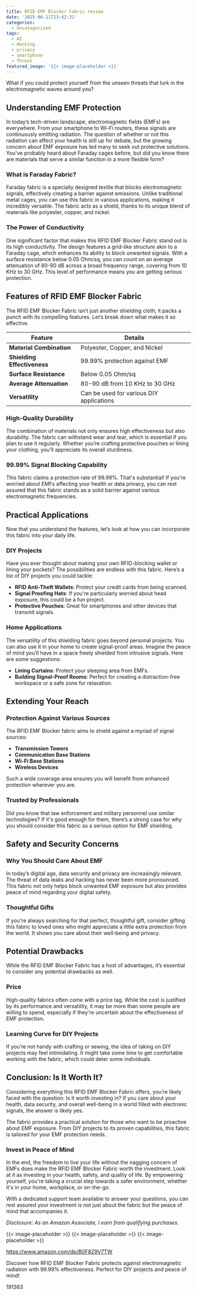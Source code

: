 ```yaml
---
title: RFID EMF Blocker Fabric review
date: '2025-06-11T23:42:31'
categories:
  - Uncategorized
tags:
  - AI
  - Hacking
  - privacy
  - smartphone
  - Threat
featured_image: '{{< image-placeholder >}}'
---
```


<p>What if you could protect yourself from the unseen threats that lurk in the electromagnetic waves around you?</p> <p><a rel="nofollow" target="_blank" title="RFID EMF Blocker Fabric EMF Fabric Soft Copper Fabric Signal Blocking Cloth Shielding Fabric from Signals Bluetooth GPS Signal Blocker WiFi Jammer,silver-1x1.1m" href="https://www.amazon.com/dp/B0F8Z9V7TW?tag=8118903-20" style='text-decoration: none; box-shadow: none;'></a></p> <p><a rel="nofollow" target="_blank" title="Get your own RFID EMF Blocker Fabric EMF Fabric Soft Copper Fabric Signal Blocking Cloth Shielding Fabric from Signals Bluetooth GPS Signal Blocker WiFi Jammer,silver-1x1.1m today." href="https://www.amazon.com/dp/B0F8Z9V7TW?tag=8118903-20" style='text-decoration: none; box-shadow: none;'></a></p> <h2>Understanding EMF Protection</h2> <p>In today’s tech-driven landscape, electromagnetic fields (EMFs) are everywhere. From your smartphone to Wi-Fi routers, these signals are continuously emitting radiation. The question of whether or not this radiation can affect your health is still up for debate, but the growing concern about EMF exposure has led many to seek out protective solutions. You've probably heard about Faraday cages before, but did you know there are materials that serve a similar function in a more flexible form?</p> <h3>What is Faraday Fabric?</h3> <p>Faraday fabric is a specially designed textile that blocks electromagnetic signals, effectively creating a barrier against emissions. Unlike traditional metal cages, you can use this fabric in various applications, making it incredibly versatile. The fabric acts as a shield, thanks to its unique blend of materials like polyester, copper, and nickel.</p> <h3>The Power of Conductivity</h3> <p>One significant factor that makes this RFID EMF Blocker Fabric stand out is its high conductivity. The design features a grid-like structure akin to a Faraday cage, which enhances its ability to block unwanted signals. With a surface resistance below 0.05 Ohm/sq, you can count on an average attenuation of 80-90 dB across a broad frequency range, covering from 10 KHz to 30 GHz. This level of performance means you are getting serious protection.</p> <h2>Features of RFID EMF Blocker Fabric</h2> <p>The RFID EMF Blocker Fabric isn’t just another shielding cloth; it packs a punch with its compelling features. Let’s break down what makes it so effective.</p> <table> <thead> <tr> <th>Feature</th> <th>Details</th> </tr> </thead> <tbody> <tr> <td><strong>Material Combination</strong></td> <td>Polyester, Copper, and Nickel</td> </tr> <tr> <td><strong>Shielding Effectiveness</strong></td> <td>99.99% protection against EMF</td> </tr> <tr> <td><strong>Surface Resistance</strong></td> <td>Below 0.05 Ohm/sq</td> </tr> <tr> <td><strong>Average Attenuation</strong></td> <td>80-90 dB from 10 KHz to 30 GHz</td> </tr> <tr> <td><strong>Versatility</strong></td> <td>Can be used for various DIY applications</td> </tr> </tbody> </table> <h3>High-Quality Durability</h3> <p>The combination of materials not only ensures high effectiveness but also durability. The fabric can withstand wear and tear, which is essential if you plan to use it regularly. Whether you’re crafting protective pouches or lining your clothing, you’ll appreciate its overall sturdiness.</p> <h3>99.99% Signal Blocking Capability</h3> <p>This fabric claims a protection rate of 99.99%. That's substantial! If you're worried about EMFs affecting your health or data privacy, you can rest assured that this fabric stands as a solid barrier against various electromagnetic frequencies.</p> <p><a rel="nofollow" target="_blank" title="RFID EMF Blocker Fabric EMF Fabric Soft Copper Fabric Signal Blocking Cloth Shielding Fabric from Signals Bluetooth GPS Signal Blocker WiFi Jammer,silver-1x1.1m" href="https://www.amazon.com/dp/B0F8Z9V7TW?tag=8118903-20" style='text-decoration: none; box-shadow: none;'></a></p> <p><a rel="nofollow" target="_blank" title="Find your new RFID EMF Blocker Fabric EMF Fabric Soft Copper Fabric Signal Blocking Cloth Shielding Fabric from Signals Bluetooth GPS Signal Blocker WiFi Jammer,silver-1x1.1m on this page." href="https://www.amazon.com/dp/B0F8Z9V7TW?tag=8118903-20" style='text-decoration: none; box-shadow: none;'></a></p> </p><p></p><p></p><p></p><p></p><p></p><p><h2>Practical Applications</h2> <p>Now that you understand the features, let’s look at how you can incorporate this fabric into your daily life.</p> <h3>DIY Projects</h3> <p>Have you ever thought about making your own RFID-blocking wallet or lining your pockets? The possibilities are endless with this fabric. Here’s a list of DIY projects you could tackle:</p> <ul> <li> <strong>RFID Anti-Theft Wallets</strong>: Protect your credit cards from being scanned.</li> <li> <strong>Signal Proofing Hats</strong>: If you're particularly worried about head exposure, this could be a fun project.</li> <li> <strong>Protective Pouches</strong>: Great for smartphones and other devices that transmit signals.</li> </ul> <h3>Home Applications</h3> <p>The versatility of this shielding fabric goes beyond personal projects. You can also use it in your home to create signal-proof areas. Imagine the peace of mind you’ll have in a space freely shielded from intrusive signals. Here are some suggestions:</p> <ul> <li> <strong>Lining Curtains</strong>: Protect your sleeping area from EMFs.</li> <li> <strong>Building Signal-Proof Rooms</strong>: Perfect for creating a distraction-free workspace or a safe zone for relaxation.</li> </ul> <h2>Extending Your Reach</h2> <h3>Protection Against Various Sources</h3> <p>The RFID EMF Blocker fabric aims to shield against a myriad of signal sources:</p> <ul> <li> <strong>Transmission Towers</strong> </li> <li> <strong>Communication Base Stations</strong> </li> <li> <strong>Wi-Fi Base Stations</strong> </li> <li> <strong>Wireless Devices</strong> </li> </ul> <p>Such a wide coverage area ensures you will benefit from enhanced protection wherever you are.</p> <h3>Trusted by Professionals</h3> <p>Did you know that law enforcement and military personnel use similar technologies? If it's good enough for them, there’s a strong case for why you should consider this fabric as a serious option for EMF shielding.</p> <p><a rel="nofollow" target="_blank" title="RFID EMF Blocker Fabric EMF Fabric Soft Copper Fabric Signal Blocking Cloth Shielding Fabric from Signals Bluetooth GPS Signal Blocker WiFi Jammer,silver-1x1.1m" href="https://www.amazon.com/dp/B0F8Z9V7TW?tag=8118903-20" style='text-decoration: none; box-shadow: none;'></a></p> <h2>Safety and Security Concerns</h2> <h3>Why You Should Care About EMF</h3> <p>In today’s digital age, data security and privacy are increasingly relevant. The threat of data leaks and hacking has never been more pronounced. This fabric not only helps block unwanted EMF exposure but also provides peace of mind regarding your digital safety.</p> <h3>Thoughtful Gifts</h3> <p>If you're always searching for that perfect, thoughtful gift, consider gifting this fabric to loved ones who might appreciate a little extra protection from the world. It shows you care about their well-being and privacy.</p> <h2>Potential Drawbacks</h2> <p>While the RFID EMF Blocker Fabric has a host of advantages, it’s essential to consider any potential drawbacks as well.</p> <h3>Price</h3> <p>High-quality fabrics often come with a price tag. While the cost is justified by its performance and versatility, it may be more than some people are willing to spend, especially if they're uncertain about the effectiveness of EMF protection.</p> <h3>Learning Curve for DIY Projects</h3> <p>If you’re not handy with crafting or sewing, the idea of taking on DIY projects may feel intimidating. It might take some time to get comfortable working with the fabric, which could deter some individuals.</p> <p><a rel="nofollow" target="_blank" title="RFID EMF Blocker Fabric EMF Fabric Soft Copper Fabric Signal Blocking Cloth Shielding Fabric from Signals Bluetooth GPS Signal Blocker WiFi Jammer,silver-1x1.1m" href="https://www.amazon.com/dp/B0F8Z9V7TW?tag=8118903-20" style='text-decoration: none; box-shadow: none;'></a></p> <h2>Conclusion: Is It Worth It?</h2> <p>Considering everything this RFID EMF Blocker Fabric offers, you’re likely faced with the question: Is it worth investing in? If you care about your health, data security, and overall well-being in a world filled with electronic signals, the answer is likely yes.</p> <p>The fabric provides a practical solution for those who want to be proactive about EMF exposure. From DIY projects to its proven capabilities, this fabric is tailored for your EMF protection needs.</p> <h3>Invest in Peace of Mind</h3> <p>In the end, the freedom to live your life without the nagging concern of EMFs does make the RFID EMF Blocker Fabric worth the investment. Look at it as investing in your health, safety, and quality of life. By empowering yourself, you're taking a crucial step towards a safer environment, whether it's in your home, workplace, or on-the-go.</p> <p>With a dedicated support team available to answer your questions, you can rest assured your investment is not just about the fabric but the peace of mind that accompanies it.</p> <p><a rel="nofollow" target="_blank" title="Learn more about the RFID EMF Blocker Fabric EMF Fabric Soft Copper Fabric Signal Blocking Cloth Shielding Fabric from Signals Bluetooth GPS Signal Blocker WiFi Jammer,silver-1x1.1m here." href="https://www.amazon.com/dp/B0F8Z9V7TW?tag=8118903-20" style='text-decoration: none; box-shadow: none;'></a></p> <p><i>Disclosure: As an Amazon Associate, I earn from qualifying purchases.</i></p>
{{< image-placeholder >}}
{{< image-placeholder >}}
{{< image-placeholder >}}




https://www.amazon.com/dp/B0F8Z9V7TW

Discover how RFID EMF Blocker Fabric protects against electromagnetic radiation with 99.99% effectiveness. Perfect for DIY projects and peace of mind!

191363
